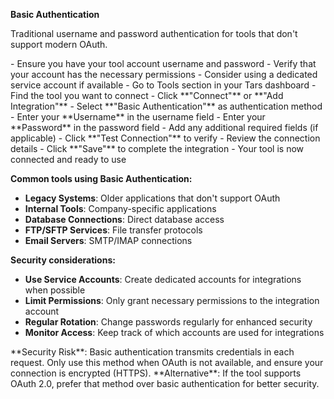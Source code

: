 **Basic Authentication**

Traditional username and password authentication for tools that don't support modern OAuth.

<Steps>
<Step title="Prepare credentials">
  - Ensure you have your tool account username and password
  - Verify that your account has the necessary permissions
  - Consider using a dedicated service account if available
</Step>

<Step title="Configure in Tars">
  - Go to Tools section in your Tars dashboard - Find the tool you want to
  connect - Click **"Connect"** or **"Add Integration"** - Select **"Basic
  Authentication"** as authentication method
</Step>

<Step title="Enter credentials">
  - Enter your **Username** in the username field - Enter your **Password** in
  the password field - Add any additional required fields (if applicable) -
  Click **"Test Connection"** to verify
</Step>

<Step title="Complete setup">
  - Review the connection details
  - Click **"Save"** to complete the integration
  - Your tool is now connected and ready to use
</Step>
</Steps>

**Common tools using Basic Authentication:**

- **Legacy Systems**: Older applications that don't support OAuth
- **Internal Tools**: Company-specific applications
- **Database Connections**: Direct database access
- **FTP/SFTP Services**: File transfer protocols
- **Email Servers**: SMTP/IMAP connections

**Security considerations:**

- **Use Service Accounts**: Create dedicated accounts for integrations when possible
- **Limit Permissions**: Only grant necessary permissions to the integration account
- **Regular Rotation**: Change passwords regularly for enhanced security
- **Monitor Access**: Keep track of which accounts are used for integrations

<Warning>
  **Security Risk**: Basic authentication transmits credentials in each request.
  Only use this method when OAuth is not available, and ensure your connection
  is encrypted (HTTPS).
</Warning>

<Note>
  **Alternative**: If the tool supports OAuth 2.0, prefer that method over basic
  authentication for better security.
</Note>
